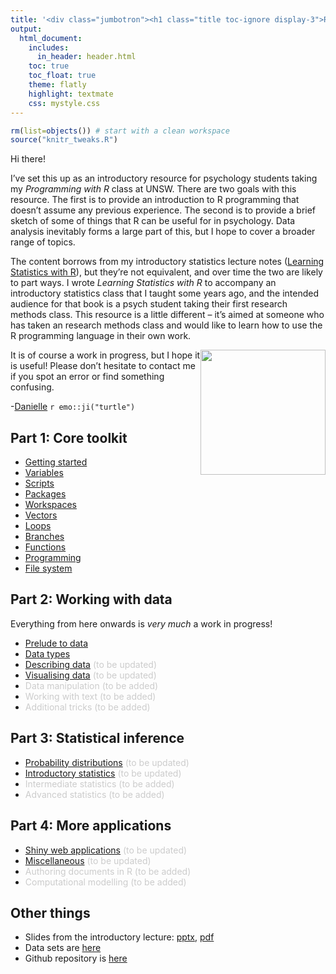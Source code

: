 ```yaml
---
title: '<div class="jumbotron"><h1 class="title toc-ignore display-3">R for Psychological Science</h1><p class="lead">An introductory resource</p></div>'
output:
  html_document:
    includes:
      in_header: header.html
    toc: true
    toc_float: true
    theme: flatly
    highlight: textmate
    css: mystyle.css
---
```


```r
rm(list=objects()) # start with a clean workspace
source("knitr_tweaks.R")
```

Hi there!

I've set this up as an introductory resource for psychology students taking my *Programming with R* class at UNSW. There are two goals with this resource. The first is to provide an introduction to R programming that doesn't assume any previous experience. The second is to provide a brief sketch of some of things that R can be useful for in psychology. Data analysis inevitably forms a large part of this, but I hope to cover a broader range of topics.

The content borrows from my introductory statistics lecture notes ([Learning Statistics with R](https://compcogscisydney.org/learning-statistics-with-r/)), but they're not equivalent, and over time the two are likely to part ways. I wrote *Learning Statistics with R* to accompany an introductory statistics class that I taught some years ago, and the intended audience for that book is a psych student taking their first research methods class. This resource is a little different -- it's aimed at someone who has taken an research methods class and would like to learn how to use the R programming language in their own work.

<img src="./img/splash_turtle.png" width=200px style="float:right">

It is of course a work in progress, but I hope it is useful! Please don't hesitate to contact me if you spot an error or find something confusing.

-[Danielle](d.navarro@unsw.edu.au) `r emo::ji("turtle")`

## Part 1: Core toolkit

- [Getting started](./getting-started.html)
- [Variables](./variables.html)
- [Scripts](./scripts.html)
- [Packages](./packages.html)
- [Workspaces](./workspaces.html)
- [Vectors](./vectors.html)
- [Loops](./loops.html) 
- [Branches](./branches.html)
- [Functions](./functions.html)
- [Programming](./programming.html)
- [File system](./file-system.html)


## Part 2: Working with data

Everything from here onwards is *very much* a work in progress!

- [Prelude to data](./prelude-to-data.html)
- [Data types](./data-types.html)
- [Describing data](./describing-data.html) <span style="color:#cccccc">(to be updated)</span><!-- skimr, group_by, summarise -->
- [Visualising data](./visualising-data.html)  <span style="color:#cccccc">(to be updated)</span><!-- add ggplot -->
- <span style="color:#cccccc">Data manipulation (to be added)</span> <!-- gather/spread, etc -->
- <span style="color:#cccccc">Working with text (to be added)</span>  <!-- stringr -->
- <span style="color:#cccccc">Additional tricks (to be added)</span>  <!-- dates -->

## Part 3: Statistical inference

- [Probability distributions](./xx-distributions.html) <span style="color:#cccccc">(to be updated)</span>
- [Introductory statistics](./xx-introductory-statistics.html) <span style="color:#cccccc">(to be updated)</span><!-- add Bayes factor -->
- <span style="color:#cccccc">Intermediate statistics (to be added)</span> 
- <span style="color:#cccccc">Advanced statistics (to be added)</span> 

## Part 4: More applications

- [Shiny web applications](./xx-shiny.html) <span style="color:#cccccc">(to be updated)</span>
- [Miscellaneous](./xx-miscellaneous.html) <span style="color:#cccccc">(to be updated)</span>
- <span style="color:#cccccc">Authoring documents in R (to be added)</span> <!-- markdown, blogdown, papaja -->
- <span style="color:#cccccc">Computational modelling (to be added)</span> <!-- Rescorla-Wagner, GCM -->

<!--
## Topics I want to add

- Cognitive modelling
- Basic text processing & regular expressions
- Fancier statistics
- Bayesian data analysis (rstanarm, shinystan, bayesfactor)
- RMarkdown, knitr & pandoc (& jupyter notebooks)
- Prettiness with [htmlwidgets](http://www.htmlwidgets.org/index.html)
- Archiving code with github, osf (& codeocean)
- Source code for this site: https://github.com/djnavarro/psyr

- Exercises: programming with turtles ([part1](./docs/turtle1.html), [part2](./docs/turtle2.html))
- Week 1 slides are posted [here](./docs/overview.pdf)
- Week 2 notebook is posted [here](./docs/lesson2.nb.html) with output version [here](./docs/lesson2.html) 

-->

## Other things

- Slides from the introductory lecture: [pptx](./docs/overview.pptx), [pdf](./docs/overview.pdf)
- Data sets are [here](./docs/data.zip)
- Github repository is [here](https://github.com/djnavarro/psyr)


